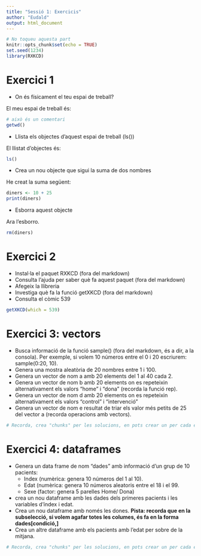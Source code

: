 ```yaml
---
title: "Sessió 1: Exercicis"
author: "Eudald"
output: html_document
---
```


```r
# No toqueu aquesta part
knitr::opts_chunk$set(echo = TRUE)
set.seed(1234)
library(RXKCD)
```

# Exercici 1

* On és físicament el teu espai de treball?

El meu espai de treball és:

```r
# això és un comentari
getwd()
```

* Llista els objectes d'aquest espai de treball (ls())

El llistat d'objectes és:

```r
ls()
```

* Crea un nou objecte que sigui la suma de dos nombres

He creat la suma següent:

```r
diners <- 10 + 25
print(diners)
```

* Esborra aquest objecte

Ara l'esborro.

```r
rm(diners)
```


# Exercici 2

* Instal·la el paquet RXKCD (fora del markdown)
* Consulta l'ajuda per saber què fa aquest paquet (fora del markdown)
* Afegeix la llibreria 
* Investiga què fa la funció getXKCD (fora del markdown)
* Consulta el còmic 539

```r
getXKCD(which = 539)
```

# Exercici 3: vectors

* Busca informació de la funció sample() (fora del markdown, és a dir, a la consola). Per exemple, si volem 10 números entre el 0 i 20 escriurem:
sample(0:20, 10).
* Genera una mostra aleatòria de 20 nombres entre 1 i 100.
* Genera un vector de nom a amb 20 elements del 1 al 40 cada 2.
* Genera un vector de nom b amb 20 elements on es repeteixin alternativament els valors "home" i "dona" (recorda la funció rep).
* Genera un vector de nom d amb 20 elements on es repeteixin alternativament els valors "control" i "intervenció"
* Genera un vector de nom e resultat de triar els valor més petits de 25 del vector a (recorda operacions amb vectors).

```r
# Recorda, crea "chunks" per les solucions, en pots crear un per cada exercici o un per cada pregunta.

```

# Exercici 4: dataframes

* Genera un data frame de nom "dades" amb informació d'un grup de 10 pacients:
	- Index (numèrica: genera 10 números del 1 al 10).
	- Edat  (numèrica: genera 10 números aleatoris entre el 18 i el 99. 
	- Sexe  (factor: genera 5 parelles Home/ Dona)
* crea un nou dataframe amb les dades dels primeres pacients i les variables d'índex i edat. 
* Crea un nou dataframe amb només les dones. **Pista: recorda que en la subselecció, si volem agafar totes les columes, és fa en la forma dades[condició,]**
* Crea un altre dataframe amb els pacients amb l'edat per sobre de la mitjana.


```r
# Recorda, crea "chunks" per les solucions, en pots crear un per cada exercici o un per cada pregunta.

```
